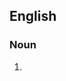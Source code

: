 {{also|bodice-rippers}}
==English==

===Noun===
{{head|en|noun plural form}}

# {{plural of|bodice ripper|lang=en}}